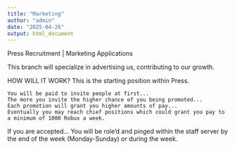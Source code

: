 ```yaml
---
title: "Marketing"
author: "admin"
date: "2025-04-26"
output: html_document
---
```


Press Recruitment | Marketing Applications 

This branch will specialize in advertising us, contributing to our growth.

HOW WILL IT WORK?
This is the starting position within Press.

    You will be paid to invite people at first... 
    The more you invite the higher chance of you being promoted... 
    Each promotion will grant you higher amounts of pay...
    Eventually you may reach chief positions which could grant you pay to a minimum of 1000 Robux a week.

If you are accepted... You will be role'd and pinged within the staff server by the end of the week (Monday-Sunday) or during the week.